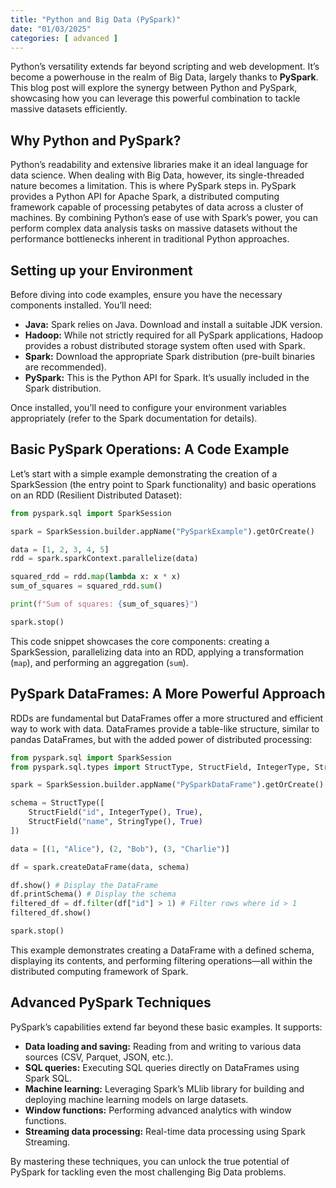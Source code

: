 ```yaml
---
title: "Python and Big Data (PySpark)"
date: "01/03/2025"
categories: [ advanced ]
---
```



Python's versatility extends far beyond scripting and web development.  It's become a powerhouse in the realm of Big Data, largely thanks to **PySpark**. This blog post will explore the synergy between Python and PySpark, showcasing how you can leverage this powerful combination to tackle massive datasets efficiently.

## Why Python and PySpark?

Python's readability and extensive libraries make it an ideal language for data science.  When dealing with Big Data, however, its single-threaded nature becomes a limitation. This is where PySpark steps in.  PySpark provides a Python API for Apache Spark, a distributed computing framework capable of processing petabytes of data across a cluster of machines.  By combining Python's ease of use with Spark's power, you can perform complex data analysis tasks on massive datasets without the performance bottlenecks inherent in traditional Python approaches.

## Setting up your Environment

Before diving into code examples, ensure you have the necessary components installed.  You'll need:

* **Java:** Spark relies on Java. Download and install a suitable JDK version.
* **Hadoop:** While not strictly required for all PySpark applications, Hadoop provides a robust distributed storage system often used with Spark.
* **Spark:** Download the appropriate Spark distribution (pre-built binaries are recommended).
* **PySpark:** This is the Python API for Spark. It's usually included in the Spark distribution.

Once installed, you'll need to configure your environment variables appropriately (refer to the Spark documentation for details).


## Basic PySpark Operations: A Code Example

Let's start with a simple example demonstrating the creation of a SparkSession (the entry point to Spark functionality) and basic operations on an RDD (Resilient Distributed Dataset):

```python
from pyspark.sql import SparkSession

spark = SparkSession.builder.appName("PySparkExample").getOrCreate()

data = [1, 2, 3, 4, 5]
rdd = spark.sparkContext.parallelize(data)

squared_rdd = rdd.map(lambda x: x * x)
sum_of_squares = squared_rdd.sum()

print(f"Sum of squares: {sum_of_squares}")

spark.stop()
```

This code snippet showcases the core components:  creating a SparkSession, parallelizing data into an RDD, applying a transformation (`map`), and performing an aggregation (`sum`).


## PySpark DataFrames: A More Powerful Approach

RDDs are fundamental but DataFrames offer a more structured and efficient way to work with data.  DataFrames provide a table-like structure, similar to pandas DataFrames, but with the added power of distributed processing:

```python
from pyspark.sql import SparkSession
from pyspark.sql.types import StructType, StructField, IntegerType, StringType

spark = SparkSession.builder.appName("PySparkDataFrame").getOrCreate()

schema = StructType([
    StructField("id", IntegerType(), True),
    StructField("name", StringType(), True)
])

data = [(1, "Alice"), (2, "Bob"), (3, "Charlie")]

df = spark.createDataFrame(data, schema)

df.show() # Display the DataFrame
df.printSchema() # Display the schema
filtered_df = df.filter(df["id"] > 1) # Filter rows where id > 1
filtered_df.show()

spark.stop()
```

This example demonstrates creating a DataFrame with a defined schema, displaying its contents, and performing filtering operations—all within the distributed computing framework of Spark.


##  Advanced PySpark Techniques

PySpark's capabilities extend far beyond these basic examples. It supports:

* **Data loading and saving:**  Reading from and writing to various data sources (CSV, Parquet, JSON, etc.).
* **SQL queries:**  Executing SQL queries directly on DataFrames using Spark SQL.
* **Machine learning:**  Leveraging Spark's MLlib library for building and deploying machine learning models on large datasets.
* **Window functions:**  Performing advanced analytics with window functions.
* **Streaming data processing:** Real-time data processing using Spark Streaming.


By mastering these techniques, you can unlock the true potential of PySpark for tackling even the most challenging Big Data problems.

